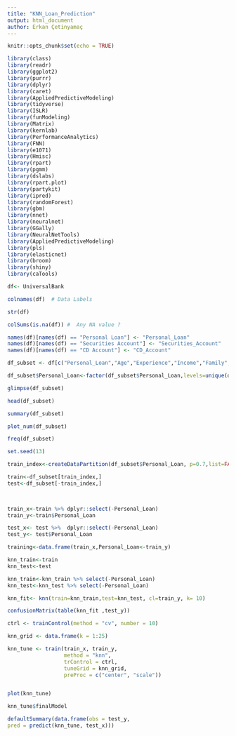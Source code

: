 ---
title: "KNN_Loan_Prediction"
output: html_document
author: Erkan Çetinyamaç
---

```{r setup, include=FALSE}
knitr::opts_chunk$set(echo = TRUE)
```


```{r}
library(class)
library(readr)
library(ggplot2)
library(purrr)
library(dplyr)
library(caret)
library(AppliedPredictiveModeling)
library(tidyverse)
library(ISLR)
library(funModeling)
library(Matrix) 
library(kernlab) 
library(PerformanceAnalytics)
library(FNN)
library(e1071)
library(Hmisc)
library(rpart) 
library(pgmm) 
library(dslabs)
library(rpart.plot) 
library(partykit) 
library(ipred) 
library(randomForest)
library(gbm)
library(nnet)
library(neuralnet)
library(GGally)
library(NeuralNetTools) 
library(AppliedPredictiveModeling)
library(pls) 
library(elasticnet)
library(broom)
library(shiny)
library(caTools)
```
```{r}
df<- UniversalBank

colnames(df)  # Data Labels

str(df)
```
```{r}
colSums(is.na(df)) #  Any NA value ?
```

```{r}

names(df)[names(df) == "Personal Loan"] <- "Personal_Loan"
names(df)[names(df) == "Securities Account"] <- "Securities_Account" 
names(df)[names(df) == "CD Account"] <- "CD_Account"
```

```{r}
df_subset <- df[c("Personal_Loan","Age","Experience","Income","Family","Mortgage","CCAvg","CD_Account","Education","CreditCard","Securities_Account")]
```

```{r}
df_subset$Personal_Loan<-factor(df_subset$Personal_Loan,levels=unique(df_subset$Personal_Loan),labels = seq(0, 1)
```

```{r}

glimpse(df_subset)   

head(df_subset)       

summary(df_subset)
```

```{r}
plot_num(df_subset)
```


```{r}

freq(df_subset)
```
```{r}
set.seed(13)

train_index<-createDataPartition(df_subset$Personal_Loan, p=0.7,list=FALSE,times=1)  #caret

train<-df_subset[train_index,]
test<-df_subset[-train_index,]


              
train_x<-train %>% dplyr::select(-Personal_Loan)
train_y<-train$Personal_Loan

test_x<- test %>%  dplyr::select(-Personal_Loan)
test_y<- test$Personal_Loan

training<-data.frame(train_x,Personal_Loan<-train_y)
```
```{r}

knn_train<-train
knn_test<-test

knn_train<-knn_train %>% select(-Personal_Loan)
knn_test<-knn_test %>% select(-Personal_Loan)

knn_fit<- knn(train=knn_train,test=knn_test, cl=train_y, k= 10)
```

```{r}

confusionMatrix(table(knn_fit ,test_y))
```

```{r}
ctrl <- trainControl(method = "cv", number = 10)

knn_grid <- data.frame(k = 1:25)

knn_tune <- train(train_x, train_y,
                  method = "knn",
                  trControl = ctrl,
                  tuneGrid = knn_grid,
                  preProc = c("center", "scale"))


plot(knn_tune)

knn_tune$finalModel

defaultSummary(data.frame(obs = test_y,
pred = predict(knn_tune, test_x)))
```

